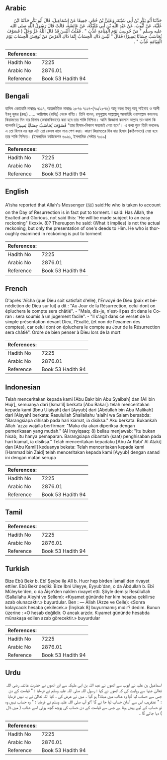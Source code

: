 ## Arabic


<div dir="rtl" lang="ar" style={{fontSize:'larger',backgroundColor:'#f8f9fa',padding:20}}>
حَدَّثَنَا أَبُو بَكْرِ بْنُ أَبِي شَيْبَةَ، وَعَلِيُّ بْنُ حُجْرٍ، جَمِيعًا عَنْ إِسْمَاعِيلَ، قَالَ أَبُو بَكْرٍ حَدَّثَنَا ابْنُ عُلَيَّةَ، عَنْ أَيُّوبَ، عَنْ عَبْدِ اللَّهِ بْنِ أَبِي مُلَيْكَةَ، عَنْ عَائِشَةَ، قَالَتْ قَالَ رَسُولُ اللَّهِ صلى الله عليه وسلم ‏"‏ مَنْ حُوسِبَ يَوْمَ الْقِيَامَةِ عُذِّبَ ‏"‏ ‏.‏ فَقُلْتُ أَلَيْسَ قَدْ قَالَ اللَّهُ عَزَّ وَجَلَّ ‏(‏ فَسَوْفَ يُحَاسَبُ حِسَابًا يَسِيرًا‏)‏ فَقَالَ ‏"‏ لَيْسَ ذَاكِ الْحِسَابُ إِنَّمَا ذَاكِ الْعَرْضُ مَنْ نُوقِشَ الْحِسَابَ يَوْمَ الْقِيَامَةِ عُذِّبَ ‏"‏ ‏.‏
</div>
<div style={{backgroundColor:'#f8f9fa',padding:20, marginBottom: 10}}><table> <thead> <tr> <th>References:</th> <th></th> </tr> </thead> <tbody><tr><td>Hadith No</td><td>7225</td></tr><tr><td>Arabic No</td><td>2876.01</td></tr><tr><td>Reference</td><td>Book 53 Hadith 94</td></tr></tbody></table></div>

## Bengali


<div dir="ltr" lang="bn" style={{fontSize:'larger',backgroundColor:'#f8f9fa',padding:20}}>
হাদিস একাডেমি নাম্বারঃ ৭১১৭, আন্তর্জাতিক নাম্বারঃ ২৮৭৬ ৭১১৭-(৭৯/২৮৭৬) আবু বকর ইবনু আবূ শাইবাহ ও আলী ইবনু হুজর (রহঃ) ..... আয়িশাহ (রাযিঃ) থেকে বর্ণিত। তিনি বলেন, রসূলুল্লাহ সাল্লাল্লাহু আলাইহি ওয়াসাল্লাম বললেনঃ কিয়ামতের দিন যার হিসাব (কষাকষিভাবে) করা হবে তার শাস্তি নিশ্চিত। আমি জিজ্ঞাসা করলাম আল্লাহ তা-আলা কি বলেননি فَسَوْفَ يُحَاسَبُ حِسَابًا يَسِيرًا "তার হিসাব-নিকাশ সহজেই নেয়া হবে"। এ কথা শুনে তিনি বললেনঃ এ তো হিসাব নয় বরং এটা তো কেবল নামে মাত্র পেশ করা। কারণ কিয়ামতের দিন যার হিসাব (কঠিনভাবে) নেয়া হবে তার শাস্তি নিশ্চিত। (ইসলামিক ফাউন্ডেশন ৬৯৬১, ইসলামিক সেন্টার ৭০১৯)
</div>
<div style={{backgroundColor:'#f8f9fa',padding:20, marginBottom: 10}}><table> <thead> <tr> <th>References:</th> <th></th> </tr> </thead> <tbody><tr><td>Hadith No</td><td>7225</td></tr><tr><td>Arabic No</td><td>2876.01</td></tr><tr><td>Reference</td><td>Book 53 Hadith 94</td></tr></tbody></table></div>

## English


<div dir="ltr" lang="en" style={{fontSize:'larger',backgroundColor:'#f8f9fa',padding:20}}>
A'isha reported that Allah's Messenger (ﷺ) said:He who is taken to account on the Day of Resurrection is in fact put to torment. I said: Has Allah, the Exalted and Glorious, not said this: 'He will be made subject to an easy reckoning" (Ixxxiv. 8)? Thereupon he said: (What it implies) is not the actual reckoning, but only the presentation of one's deeds to Him. He who is thoroughly examined in reckoning is put to torment
</div>
<div style={{backgroundColor:'#f8f9fa',padding:20, marginBottom: 10}}><table> <thead> <tr> <th>References:</th> <th></th> </tr> </thead> <tbody><tr><td>Hadith No</td><td>7225</td></tr><tr><td>Arabic No</td><td>2876.01</td></tr><tr><td>Reference</td><td>Book 53 Hadith 94</td></tr></tbody></table></div>

## French


<div dir="ltr" lang="fr" style={{fontSize:'larger',backgroundColor:'#f8f9fa',padding:20}}>
D'après 'Aïcha (que Dieu soit satisfait d'elle), l'Envoyé de Dieu (paix et bénédiction de Dieu sur lui) a dit : "Au Jour de la Résurrection, celui dont on épluchera le compte sera châtié". - "Mais, dis-je, n'est-il pas dit dans le Coran : sera soumis à un jugement facile". - "Il s'agit dans ce verset de la simple présentation devant Dieu, l'Exalté, (et non de l'examen des comptes), car celui dont on épluchera le compte au Jour de la Résurrection sera châtié". Ordre de bien penser à Dieu lors de la mort
</div>
<div style={{backgroundColor:'#f8f9fa',padding:20, marginBottom: 10}}><table> <thead> <tr> <th>References:</th> <th></th> </tr> </thead> <tbody><tr><td>Hadith No</td><td>7225</td></tr><tr><td>Arabic No</td><td>2876.01</td></tr><tr><td>Reference</td><td>Book 53 Hadith 94</td></tr></tbody></table></div>

## Indonesian


<div dir="ltr" lang="id" style={{fontSize:'larger',backgroundColor:'#f8f9fa',padding:20}}>
Telah menceritakan kepada kami [Abu Bakr bin Abu Syaibah] dan [Ali bin Hujr], semuanya dari [Isma'il] berkata [Abu Bakar]: telah menceritakan kepada kami [Ibnu Ulaiyah] dari [Ayyub] dari [Abdullah bin Abu Malikah] dari [Aisyah] berkata: Rasulullah Shallallahu 'alaihi wa Salam bersabda: "Barangsiapa dihisab pada hari kiamat, ia disiksa." Aku berkata: Bukankah Allah 'azza wajalla berfirman: "Maka dia akan diperiksa dengan pemeriksaan yang mudah." (Al Insyiqaaq: 8) beliau menjawab: "Itu bukan hisab, itu hanya pemaparan. Barangsiapa dibantah (saat) penghisaban pada hari kiamat, ia disiksa." Telah menceritakan kepadaku [Abu Ar Rabi' Al Ataki] dan [Abu Kamil] keduanya bekata: Telah menceritakan kepada kami [Hammad bin Zaid] telah menceritakan kepada kami [Ayyub] dengan sanad ini dengan matan serupa
</div>
<div style={{backgroundColor:'#f8f9fa',padding:20, marginBottom: 10}}><table> <thead> <tr> <th>References:</th> <th></th> </tr> </thead> <tbody><tr><td>Hadith No</td><td>7225</td></tr><tr><td>Arabic No</td><td>2876.01</td></tr><tr><td>Reference</td><td>Book 53 Hadith 94</td></tr></tbody></table></div>

## Tamil


<div dir="ltr" lang="ta" style={{fontSize:'larger',backgroundColor:'#f8f9fa',padding:20}}>

</div>
<div style={{backgroundColor:'#f8f9fa',padding:20, marginBottom: 10}}><table> <thead> <tr> <th>References:</th> <th></th> </tr> </thead> <tbody><tr><td>Hadith No</td><td>7225</td></tr><tr><td>Arabic No</td><td>2876.01</td></tr><tr><td>Reference</td><td>Book 53 Hadith 94</td></tr></tbody></table></div>

## Turkish


<div dir="ltr" lang="tr" style={{fontSize:'larger',backgroundColor:'#f8f9fa',padding:20}}>
Bize Ebû Bekr b. Ebî Şeybe ile Alî b. Hucr hep birden İsmail'den rivayet ettiler. Ebû Bekr dediki: Bize İbni Uleyye, Eyyub'dan, o da Abdullah b. Ebî Mûleyke'den, o da Âişe'den naklen rivayet etti. Şöyle demiş: Resûlullah (Sallallahu Aleyhi ve Sellem): «Kıyamet gününde her kim hesaba çekilirse azab olunacaktır.» buyurdular. Ben : — Allah (Azze ve Celle): «Sonra kolaycacık hesaba çekilecek.» [İnşikak 8] buyurmamış mıdır? dedim. Bunun üzerine : «O hesab değildir. O ancak arzdır. Kıyamet gününde hesabda münakaşa edilen azab görecektir.» buyurdular
</div>
<div style={{backgroundColor:'#f8f9fa',padding:20, marginBottom: 10}}><table> <thead> <tr> <th>References:</th> <th></th> </tr> </thead> <tbody><tr><td>Hadith No</td><td>7225</td></tr><tr><td>Arabic No</td><td>2876.01</td></tr><tr><td>Reference</td><td>Book 53 Hadith 94</td></tr></tbody></table></div>

## Urdu


<div dir="rtl" lang="ur" style={{fontSize:'larger',backgroundColor:'#f8f9fa',padding:20}}>
اسماعیل بن علیہ نے ایوب سے انھوں نے عبد اللہ بن ابی ملیکہ سے اور انھوں نے حضرت عائشہ رضی اللہ تعالیٰ عنہا سے روایت کی کہ انھوں نے کہا : رسول اللہ صلی اللہ علیہ وسلم نے فرمایا : " قیامت کے دن جس سے حساب لیا گیا وہ عذاب میں مبتلا! ہو گیا ۔ میں نے عرض کی ۔ کیا اللہ تعالیٰ نے یہ نہیں فرمایا : " عنقریب اس سے آسان حساب لیا جا ئے گا ؟تو آپ صلی اللہ علیہ وسلم نے فرمایا : " وہ حساب نہیں وہ تو حساب کے لیے پیش ہونا ہے جس سے قیامت کے دن حساب کی پوچھ گچھ ہوئی اسے عذاب ( میں ڈال ) دیا جائے گا ۔
</div>
<div style={{backgroundColor:'#f8f9fa',padding:20, marginBottom: 10}}><table> <thead> <tr> <th>References:</th> <th></th> </tr> </thead> <tbody><tr><td>Hadith No</td><td>7225</td></tr><tr><td>Arabic No</td><td>2876.01</td></tr><tr><td>Reference</td><td>Book 53 Hadith 94</td></tr></tbody></table></div>